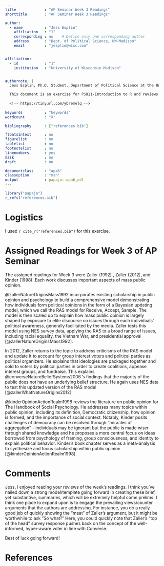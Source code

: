 ```yaml
---
title             : "AP Seminar Week 3 Readings"
shorttitle        : "AP Seminar Week 3 Readings"

author: 
  - name          : "Jess Esplin"
    affiliation   : "1"
    corresponding : no    # Define only one corresponding author
    address       : "Dept. of Political Science, UW-Madison"
    email         : "jesplin@wisc.com"


affiliation:
  - id            : "1"
    institution   : "University of Wisconsin-Madison"


authornote: |
  Jess Esplin, Ph.D. Student. Department of Political Science at the University of Wisconsin-Madison.

  This document is an exercise for PS811-Introduction to R and reviews each reading assigned for Week 3 of the Fall 2020 AP Seminar class, PS904.
  
  <!-- https://tinyurl.com/ybremelq -->
  
keywords          : "keywords"
wordcount         : "X"

bibliography      : ["references.bib"]

floatsintext      : no
figurelist        : no
tablelist         : no
footnotelist      : no
linenumbers       : yes
mask              : no
draft             : no

documentclass     : "apa6"
classoption       : "man"
output            : papaja::apa6_pdf
---
```


```r
library("papaja")
r_refs("references.bib")
```

# Logistics
I used `r cite_r("references.bib")` for this exercise.

# Assigned Readings for Week 3 of AP Seminar

The assigned readings for Week 3 were Zaller (1992) , Zaller (2012), and Kinder (1998). Each work discusses important aspects of mass public opinion.  

@zallerNatureOriginsMass1992 incorporates existing scholarship in public opinion and psychology to build a comprehensive model demonstrating how individuals form political opinions in the form of a Bayesian updating model, which we call the RAS model for Receive, Accept, Sample. The model is then scaled up to explain how mass public opinion is largely shaped by exposure to elite discourse on issues through each individuals' political awareness, generally facilitated by the media. Zaller tests this model using NES survey data, applying the RAS to a broad range of issues, including racial equality, the Vietnam War, and presidential approval [@zallerNatureOriginsMass1992]. 

In 2012, Zaller returns to the topic to address criticisms of the RAS model and update it to account for group interest voters and political parties as political organizers. He explains that ideologies are packaged together and sold to voters by political parties in order to create coalitions, appease interest groups, and fundraise. This explains @converseNatureBeliefSystems2006 's findings that the majority of the public does not have an underlying belief structure. He again uses NES data to test this updated version of the RAS model [@zallerWhatNatureOrigins2012]. 

@kinderOpinionActionRealm1998 reviews the literature on public opinion for The Handbook of Social Psychology. He addresses many topics within public opinion, including its definition, Democratic citizenship, how opinion is formed, and the importance of social context. Notably, Kinder posits challenges of democracy can be resolved through "miracles of aggregation" - individuals may be ignorant but the public is made wiser through shared knowledge and he proposes a more central focus on ideas borrowed from psychology of framing, group consciousness, and identity to explain political behavior. Kinder's book chapter serves as a meta-analysis to synthesize and focus scholarship within public opinion [@kinderOpinionActionRealm1998].

# Comments
Jess, I enjoyed reading your reviews of the week's readings. I think you've nailed down a strong model/template going forward in creating these brief, yet substantive, summaries, which will be extremely helpful come prelims. I think one place to expand upon is to engage the prevailing views/counter arguments that the authors are addressing. For instance, you do a really good job of quickly showing the "meat" of Zaller's argument, but it might be worthwhile to ask "So what?" Here, you could quickly note that Zaller's "top of the head" survey response pushes back on the concept of the well-informed, hyper-aware voter in line with Converse. 

Best of luck going forward! 


\newpage

# References

\begingroup
\setlength{\parindent}{-0.5in}
\setlength{\leftskip}{0.5in}

<div id="refs" custom-style="Bibliography"></div>
\endgroup
